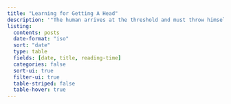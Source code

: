 ```yaml
---
title: "Learning for Getting A Head"
description: '"The human arrives at the threshold and must throw himself headlong into that which has no foundation and no head."'
listing:
  contents: posts
  date-format: "iso"
  sort: "date"
  type: table
  fields: [date, title, reading-time]
  categories: false
  sort-ui: true
  filter-ui: true
  table-striped: false
  table-hover: true
---
```


::: {.column-page}

:::
